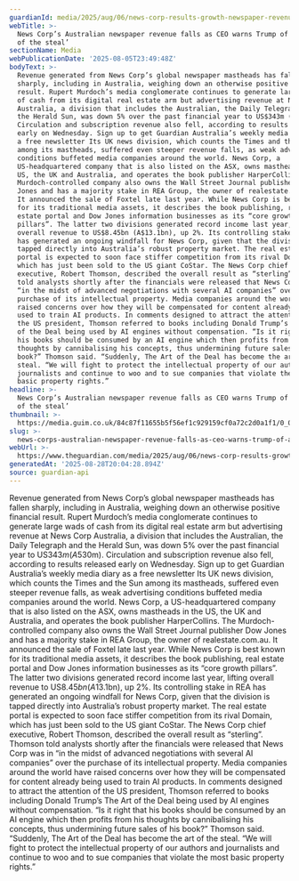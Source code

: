 ```yaml
---
guardianId: media/2025/aug/06/news-corp-results-growth-newspaper-revenue-falls
webTitle: >-
  News Corp’s Australian newspaper revenue falls as CEO warns Trump of AI’s ‘art
  of the steal’
sectionName: Media
webPublicationDate: '2025-08-05T23:49:48Z'
bodyText: >-
  Revenue generated from News Corp’s global newspaper mastheads has fallen
  sharply, including in Australia, weighing down an otherwise positive financial
  result. Rupert Murdoch’s media conglomerate continues to generate large wads
  of cash from its digital real estate arm but advertising revenue at News Corp
  Australia, a division that includes the Australian, the Daily Telegraph and
  the Herald Sun, was down 5% over the past financial year to US$343m (A$530m).
  Circulation and subscription revenue also fell, according to results released
  early on Wednesday. Sign up to get Guardian Australia’s weekly media diary as
  a free newsletter Its UK news division, which counts the Times and the Sun
  among its mastheads, suffered even steeper revenue falls, as weak advertising
  conditions buffeted media companies around the world. News Corp, a
  US-headquartered company that is also listed on the ASX, owns mastheads in the
  US, the UK and Australia, and operates the book publisher HarperCollins. The
  Murdoch-controlled company also owns the Wall Street Journal publisher Dow
  Jones and has a majority stake in REA Group, the owner of realestate.com.au.
  It announced the sale of Foxtel late last year. While News Corp is best known
  for its traditional media assets, it describes the book publishing, real
  estate portal and Dow Jones information businesses as its “core growth
  pillars”. The latter two divisions generated record income last year, lifting
  overall revenue to US$8.45bn (A$13.1bn), up 2%. Its controlling stake in REA
  has generated an ongoing windfall for News Corp, given that the division is
  tapped directly into Australia’s robust property market. The real estate
  portal is expected to soon face stiffer competition from its rival Domain,
  which has just been sold to the US giant CoStar. The News Corp chief
  executive, Robert Thomson, described the overall result as “sterling”. Thomson
  told analysts shortly after the financials were released that News Corp was in
  “in the midst of advanced negotiations with several AI companies” over the
  purchase of its intellectual property. Media companies around the world have
  raised concerns over how they will be compensated for content already being
  used to train AI products. In comments designed to attract the attention of
  the US president, Thomson referred to books including Donald Trump’s The Art
  of the Deal being used by AI engines without compensation. “Is it right that
  his books should be consumed by an AI engine which then profits from his
  thoughts by cannibalising his concepts, thus undermining future sales of his
  book?” Thomson said. “Suddenly, The Art of the Deal has become the art of the
  steal. “We will fight to protect the intellectual property of our authors and
  journalists and continue to woo and to sue companies that violate the most
  basic property rights.”
headline: >-
  News Corp’s Australian newspaper revenue falls as CEO warns Trump of AI’s ‘art
  of the steal’
thumbnail: >-
  https://media.guim.co.uk/84c87f11655b5f56ef1c929159cf0a72c2d0a1f1/0_0_6880_5504/500.jpg
slug: >-
  news-corps-australian-newspaper-revenue-falls-as-ceo-warns-trump-of-ais-art-of-the-steal
webUrl: >-
  https://www.theguardian.com/media/2025/aug/06/news-corp-results-growth-newspaper-revenue-falls
generatedAt: '2025-08-28T20:04:28.894Z'
source: guardian-api
---
```

Revenue generated from News Corp’s global newspaper mastheads has fallen sharply, including in Australia, weighing down an otherwise positive financial result. Rupert Murdoch’s media conglomerate continues to generate large wads of cash from its digital real estate arm but advertising revenue at News Corp Australia, a division that includes the Australian, the Daily Telegraph and the Herald Sun, was down 5% over the past financial year to US$343m (A$530m). Circulation and subscription revenue also fell, according to results released early on Wednesday. Sign up to get Guardian Australia’s weekly media diary as a free newsletter Its UK news division, which counts the Times and the Sun among its mastheads, suffered even steeper revenue falls, as weak advertising conditions buffeted media companies around the world. News Corp, a US-headquartered company that is also listed on the ASX, owns mastheads in the US, the UK and Australia, and operates the book publisher HarperCollins. The Murdoch-controlled company also owns the Wall Street Journal publisher Dow Jones and has a majority stake in REA Group, the owner of realestate.com.au. It announced the sale of Foxtel late last year. While News Corp is best known for its traditional media assets, it describes the book publishing, real estate portal and Dow Jones information businesses as its “core growth pillars”. The latter two divisions generated record income last year, lifting overall revenue to US$8.45bn (A$13.1bn), up 2%. Its controlling stake in REA has generated an ongoing windfall for News Corp, given that the division is tapped directly into Australia’s robust property market. The real estate portal is expected to soon face stiffer competition from its rival Domain, which has just been sold to the US giant CoStar. The News Corp chief executive, Robert Thomson, described the overall result as “sterling”. Thomson told analysts shortly after the financials were released that News Corp was in “in the midst of advanced negotiations with several AI companies” over the purchase of its intellectual property. Media companies around the world have raised concerns over how they will be compensated for content already being used to train AI products. In comments designed to attract the attention of the US president, Thomson referred to books including Donald Trump’s The Art of the Deal being used by AI engines without compensation. “Is it right that his books should be consumed by an AI engine which then profits from his thoughts by cannibalising his concepts, thus undermining future sales of his book?” Thomson said. “Suddenly, The Art of the Deal has become the art of the steal. “We will fight to protect the intellectual property of our authors and journalists and continue to woo and to sue companies that violate the most basic property rights.”

